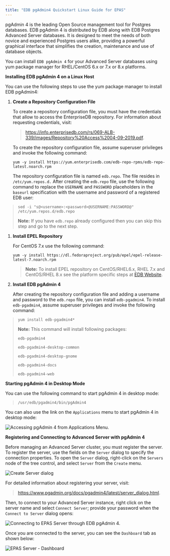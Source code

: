 ```yaml
---
title: "EDB pgAdmin4 Quickstart Linux Guide for EPAS"
---
```




pgAdmin 4 is the leading Open Source management tool for Postgres databases. EDB pgAdmin 4 is distributed by EDB along with EDB Postgres Advanced Server databases. It is designed to meet the needs of both novice and experienced Postgres users alike, providing a powerful graphical interface that simplifies the creation, maintenance and use of database objects.

You can install `EDB pgAdmin 4` for your Advanced Server databases using yum package manager for RHEL/CentOS 6.x or 7.x or 8.x platforms.

**Installing EDB pgAdmin 4 on a Linux Host**

You can use the following steps to use the yum package manager to install EDB pgAdmin4:

1.  **Create a Repository Configuration File**

    To create a repository configuration file, you must have the credentials that allow to access the EnterpriseDB repository. For information about requesting credentials, visit:

    > <https://info.enterprisedb.com/rs/069-ALB-339/images/Repository%20Access%2004-09-2019.pdf>.

    To create the repository configuration file, assume superuser privileges and invoke the following command:

    ``` text
    yum -y install https://yum.enterprisedb.com/edb-repo-rpms/edb-repo-latest.noarch.rpm
    ```

    The repository configuration file is named `edb.repo`. The file resides in `/etc/yum.repos.d.` After creating the `edb.repo` file, use the following command to replace the `USERNAME` and `PASSWORD` placeholders in the `baseurl` specification with the username and password of a registered EDB user:

> ``` text
> sed -i "s@<username>:<password>@USERNAME:PASSWORD@" /etc/yum.repos.d/edb.repo
> ```
>
> **Note:** If you have `edb.repo` already configured then you can skip this step and go to the next step.
>
>

1.  **Install EPEL Repository**

    For CentOS 7.x use the following command:

    ``` text
    yum -y install https://dl.fedoraproject.org/pub/epel/epel-release-latest-7.noarch.rpm
    ```

    > **Note:** To install EPEL repository on CentOS/RHEL6.x, RHEL 7.x and CentOS/RHEL 8.x see the platform specific steps at [EDB Website](https://repos.enterprisedb.com/).

   

2.  **Install EDB pgAdmin 4**

    After creating the repository configuration file and adding a username and password to the `edb.repo` file, you can install `edb-pgadmin4`. To install `edb-pgadmin4`, assume superuser privileges and invoke the following command:

> ``` text
> yum install edb-pgadmin4*
> ```
>
> **Note:** This command will install following packages:
>
> `edb-pgadmin4`
>
> `edb-pgadmin4-desktop-common`
>
> `edb-pgadmin4-desktop-gnome`
>
> `edb-pgadmin4-docs`
>
> `edb-pgadmin4-web`
>
>

**Starting pgAdmin 4 in Desktop Mode**

You can use the following command to start pgAdmin 4 in desktop mode:

> ``` text
> /usr/edb/pgadmin4/bin/pgAdmin4
> ```

You can also use the link on the `Applications` menu to start pgAdmin 4 in desktop mode:

![Accessing pgAdmin 4 from Applications Menu.](images/pgadmin4_from_applications_menu.png)

<div id="registering_and_connecting_advanced_server_on_edb_pgadmin_4" class="registered_link"></div>

**Registering and Connecting to Advanced Server with pgAdmin 4**

Before managing an Advanced Server cluster, you must register the server. To register the server, use the fields on the `Server` dialog to specify the connection properties. To open the `Server` dialog, right-click on the `Servers` node of the tree control, and select `Server` from the `Create` menu.

![Create Server dialog](images/server_general.png)

For detailed information about registering your server, visit:

> <https://www.pgadmin.org/docs/pgadmin4/latest/server_dialog.html>.

Then, to connect to your Advanced Server instance, right click on the server name and select `Connect Server`; provide your password when the `Connect to Server` dialog opens:

![Connecting to EPAS Server through EDB pgAdmin 4.](images/connect_to_epas_server.png)

Once you are connected to the server, you can see the `Dashboard` tab as shown below:

![EPAS Server - Dashboard](images/edb_pgadmin4_first_look.png)
